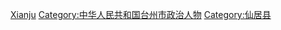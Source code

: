 [[Category:浙江省县委书记|Xianju]]
[[Category:中华人民共和国台州市政治人物|Category:中华人民共和国台州市政治人物]]
[[Category:仙居县|Category:仙居县]]